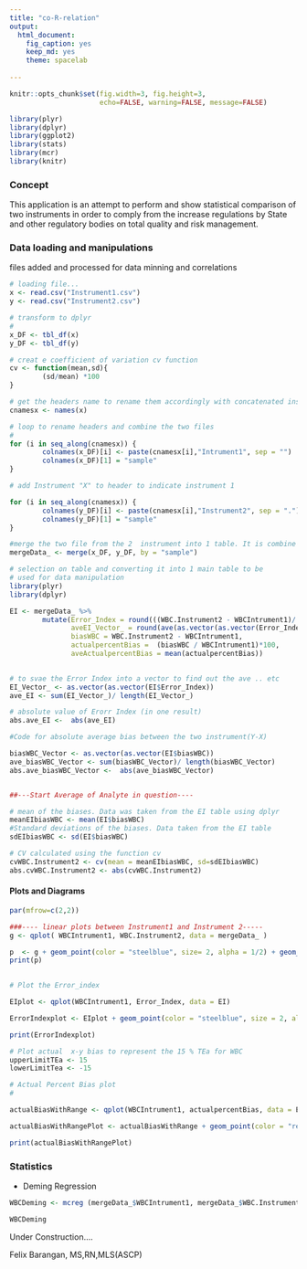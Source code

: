 ```yaml
---
title: "co-R-relation"
output:
  html_document:
    fig_caption: yes
    keep_md: yes
    theme: spacelab
                                                    
---
```

```r
knitr::opts_chunk$set(fig.width=3, fig.height=3,
                      echo=FALSE, warning=FALSE, message=FALSE)

```
                                                                                 
```r
library(plyr)
library(dplyr)
library(ggplot2)
library(stats)
library(mcr)
library(knitr)
```
                          
###  Concept
This application is an attempt to perform and show statistical comparison of two instruments in order to comply from the increase regulations by State and other regulatory bodies on total quality and risk management.
                
### Data loading and manipulations                                  
files added and processed for data minning and correlations     

```r
# loading file...
x <- read.csv("Instrument1.csv")
y <- read.csv("Instrument2.csv")

```
       
```r
# transform to dplyr
# 
x_DF <- tbl_df(x)
y_DF <- tbl_df(y)

# creat e coefficient of variation cv function
cv <- function(mean,sd){
        (sd/mean) *100
}

# get the headers name to rename them accordingly with concatenated instrument name assignment
cnamesx <- names(x)

# loop to rename headers and combine the two files
# 
for (i in seq_along(cnamesx)) {
        colnames(x_DF)[i] <- paste(cnamesx[i],"Intrument1", sep = "")
        colnames(x_DF)[1] = "sample"
}

# add Instrument "X" to header to indicate instrument 1

for (i in seq_along(cnamesx)) {
        colnames(y_DF)[i] <- paste(cnamesx[i],"Instrument2", sep = ".")
        colnames(y_DF)[1] = "sample"
}

#merge the two file from the 2  instrument into 1 table. It is combine by sample ID. The assumtion is that a sample particular sample was run on both instrument
mergeData_ <- merge(x_DF, y_DF, by = "sample")

```        
                
```r
# selection on table and converting it into 1 main table to be
# used for data manipulation
library(plyr)
library(dplyr)
```
                                                                                                                                                           
```r
EI <- mergeData_ %>%
        mutate(Error_Index = round(((WBC.Instrument2 - WBCIntrument1)/ WBCIntrument1) / 0.15, 3),
               aveEI_Vector_ = round(ave(as.vector(as.vector(Error_Index))),3),
               biasWBC = WBC.Instrument2 - WBCIntrument1,
               actualpercentBias =  (biasWBC / WBCIntrument1)*100,
               aveActualpercentBias = mean(actualpercentBias))

                
# to svae the Error Index into a vector to find out the ave .. etc
EI_Vector_ <- as.vector(as.vector(EI$Error_Index))
ave_EI <- sum(EI_Vector_)/ length(EI_Vector_)

# absolute value of Erorr Index (in one result)
abs.ave_EI <-  abs(ave_EI)

#Code for absolute average bias between the two instrument(Y-X) 

biasWBC_Vector <- as.vector(as.vector(EI$biasWBC))
ave_biasWBC_Vector <- sum(biasWBC_Vector)/ length(biasWBC_Vector)
abs.ave_biasWBC_Vector <-  abs(ave_biasWBC_Vector)


##---Start Average of Analyte in question----

# mean of the biases. Data was taken from the EI table using dplyr
meanEIbiasWBC <- mean(EI$biasWBC)
#Standard deviations of the biases. Data taken from the EI table
sdEIbiasWBC <- sd(EI$biasWBC)

# CV calculated using the function cv
cvWBC.Instrument2 <- cv(mean = meanEIbiasWBC, sd=sdEIbiasWBC)
abs.cvWBC.Instrument2 <- abs(cvWBC.Instrument2)
```
       
                  
                                       
#### Plots and Diagrams

```r
par(mfrow=c(2,2))

###---- linear plots between Instrument1 and Instrument 2-----
g <- qplot( WBCIntrument1, WBC.Instrument2, data = mergeData_ )

p  <- g + geom_point(color = "steelblue", size= 2, alpha = 1/2) + geom_smooth(method = "lm") + labs (title = paste(names(x)[2], "Linear Model", sep = " ")) + labs(x = "Intrument 1") + labs(y = "Instrument 2")
print(p)

                
# Plot the Error_index

EIplot <- qplot(WBCIntrument1, Error_Index, data = EI)

ErrorIndexplot <- EIplot + geom_point(color = "steelblue", size = 2, alpha = 1/2)  +labs(title= "Error Index") + geom_hline(yintercept = EI$aveEI_Vector_ ) + labs(x = paste(names(x)[2])) + labs(y = "Error Index (X-Y)/TEa")

print(ErrorIndexplot)

# Plot actual  x-y bias to represent the 15 % TEa for WBC
upperLimitTEa <- 15
lowerLimitTea <- -15

# Actual Percent Bias plot
# 

actualBiasWithRange <- qplot(WBCIntrument1, actualpercentBias, data = EI)

actualBiasWithRangePlot <- actualBiasWithRange + geom_point(color = "red", size = 2, alpha = 1/2)  +labs(title= "Actual Bias with TEa Range") + geom_hline(yintercept = upperLimitTEa, size=1 ) + geom_hline(yintercept = lowerLimitTea, size = 1 ) + geom_hline(yintercept = EI$aveActualpercentBias, color = "steelblue" ) + labs(x = paste(names(x)[2])) + labs(y = "Actual Bias(Y-X)")

print(actualBiasWithRangePlot)


```
### Statistics                       
- Deming Regression
```r
WBCDeming <- mcreg (mergeData_$WBCIntrument1, mergeData_$WBC.Instrument2, method.reg = "Deming")
```
```r
WBCDeming
```

                      
Under Construction....

Felix Barangan, MS,RN,MLS(ASCP)
        
